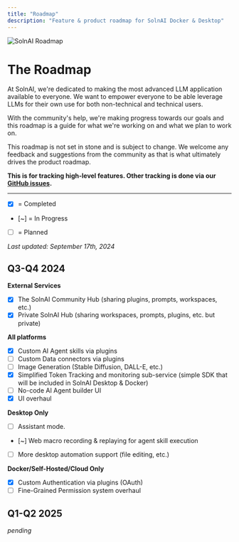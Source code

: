 ```yaml
---
title: "Roadmap"
description: "Feature & product roadmap for SolnAI Docker & Desktop"
---
```



<Image
  src="/images/product/roadmap/header-image.png"
  height={1080}
  width={1920}
  quality={100}
  alt="SolnAI Roadmap"
/>

# The Roadmap

At SolnAI, we're dedicated to making the most advanced LLM application available to everyone. We want to empower everyone to be able leverage LLMs for their own use for both non-technical and technical users.

With the community's help, we're making progress towards our goals and this roadmap is a guide for what we're working on and what we plan to work on.

This roadmap is not set in stone and is subject to change. We welcome any feedback and suggestions from the community as that is what ultimately drives the product roadmap.

**This is for tracking high-level features. Other tracking is done via our [GitHub issues](https://github.com/mintplex-labs/anything-llm/issues).**

---

- [x] = Completed
- [~] = In Progress
- [ ] = Planned

_Last updated: September 17th, 2024_

## Q3-Q4 2024

**External Services**

- [x] The SolnAI Community Hub (sharing plugins, prompts, workspaces, etc.)
- [x] Private SolnAI Hub (sharing workspaces, prompts, plugins, etc. but private)

**All platforms**

- [x] Custom AI Agent skills via plugins
- [ ] Custom Data connectors via plugins
- [ ] Image Generation (Stable Diffusion, DALL-E, etc.)
- [x] Simplified Token Tracking and monitoring sub-service (simple SDK that will be included in SolnAI Desktop & Docker)
- [ ] No-code AI Agent builder UI
- [x] UI overhaul

**Desktop Only**

- [ ] Assistant mode.
- [~] Web macro recording & replaying for agent skill execution
- [ ] More desktop automation support (file editing, etc.)

**Docker/Self-Hosted/Cloud Only**

- [x] Custom Authentication via plugins (OAuth)
- [ ] Fine-Grained Permission system overhaul

## Q1-Q2 2025

_pending_
